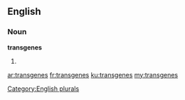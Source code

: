 ==English==

===Noun===
'''transgenes'''

# {{plural of|transgene}}

[[Category:English plurals]]

[[ar:transgenes]]
[[fr:transgenes]]
[[ku:transgenes]]
[[my:transgenes]]